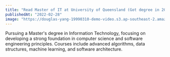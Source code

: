 ```yaml
---
title: "Read Master of IT at University of Queensland (Got degree in 2023 NOV)"
publishedAt: "2022-02-28"
image: "https://douglas-yang-19990310-demo-video.s3.ap-southeast-2.amazonaws.com/uq.png"
---
```


Pursuing a Master's degree in Information Technology, focusing on developing a strong foundation in computer science and software engineering principles. Courses include advanced algorithms, data structures, machine learning, and software architecture. 
